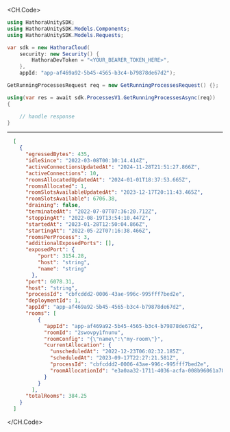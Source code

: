 
<CH.Code>
```csharp GetRunningProcesses.cs
using HathoraUnitySDK;
using HathoraUnitySDK.Models.Components;
using HathoraUnitySDK.Models.Requests;

var sdk = new HathoraCloud(
    security: new Security() {
        HathoraDevToken = "<YOUR_BEARER_TOKEN_HERE>",
    },
    appId: "app-af469a92-5b45-4565-b3c4-b79878de67d2");

GetRunningProcessesRequest req = new GetRunningProcessesRequest() {};

using(var res = await sdk.ProcessesV1.GetRunningProcessesAsync(req))
{

    // handle response
}
```
---

```json Example Response
  [
    {
      "egressedBytes": 435,
      "idleSince": "2022-03-08T00:10:14.414Z",
      "activeConnectionsUpdatedAt": "2024-11-28T21:51:27.866Z",
      "activeConnections": 10,
      "roomsAllocatedUpdatedAt": "2024-01-01T18:37:53.665Z",
      "roomsAllocated": 1,
      "roomSlotsAvailableUpdatedAt": "2023-12-17T20:11:43.465Z",
      "roomSlotsAvailable": 6706.38,
      "draining": false,
      "terminatedAt": "2022-07-07T07:36:20.712Z",
      "stoppingAt": "2022-08-19T13:54:10.447Z",
      "startedAt": "2023-01-28T12:50:04.866Z",
      "startingAt": "2022-05-22T07:16:38.466Z",
      "roomsPerProcess": 3,
      "additionalExposedPorts": [],
      "exposedPort": {
          "port": 3154.28,
          "host": "string",
          "name": "string"
        },
      "port": 6078.31,
      "host": "string",
      "processId": "cbfcddd2-0006-43ae-996c-995fff7bed2e",
      "deploymentId": 1,
      "appId": "app-af469a92-5b45-4565-b3c4-b79878de67d2",
      "rooms": [
          {
            "appId": "app-af469a92-5b45-4565-b3c4-b79878de67d2",
            "roomId": "2swovpy1fnunu",
            "roomConfig": "{\"name\":\"my-room\"}",
            "currentAllocation": {
              "unscheduledAt": "2022-12-23T06:02:32.185Z",
              "scheduledAt": "2023-09-17T22:27:21.581Z",
              "processId": "cbfcddd2-0006-43ae-996c-995fff7bed2e",
              "roomAllocationId": "e3a0aa32-1711-4036-acfa-008b96061a78"
            }
          }
        ],
      "totalRooms": 384.25
    }
  ]
```
</CH.Code>

